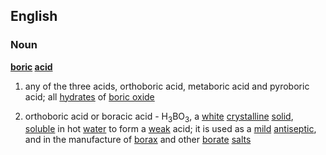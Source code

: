 ==English==
===Noun===
{{wikipedia}}
'''[[boric]] [[acid]]'''
#{{chemistry}} any of the three acids, orthoboric acid, metaboric acid and pyroboric acid; all [[hydrate]]s of [[boric oxide]]
#{{chemistry}} orthoboric acid or boracic acid - H<sub>3</sub>BO<sub>3</sub>, a [[white]] [[crystalline]] [[solid]], [[soluble]] in hot [[water]] to form a [[weak]] acid; it is used as a [[mild]] [[antiseptic]], and in the manufacture of [[borax]] and other [[borate]] [[salt]]s